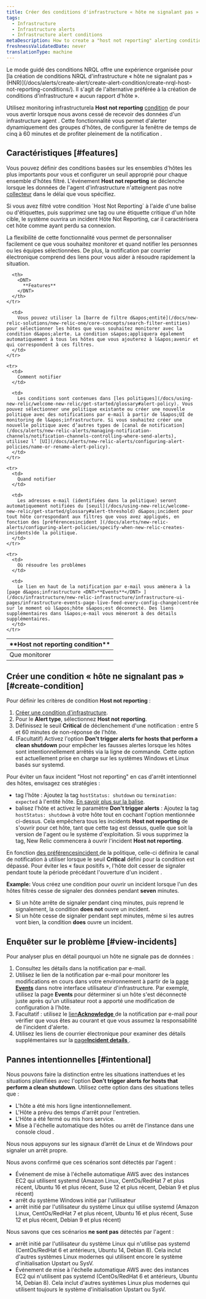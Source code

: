 ```yaml
---
title: Créer des conditions d'infrastructure « hôte ne signalant pas »
tags:
  - Infrastructure
  - Infrastructure alerts
  - Infrastructure alert conditions
metaDescription: How to create a "host not reporting" alerting condition for infrastructure monitoring.
freshnessValidatedDate: never
translationType: machine
---
```


<Callout variant="tip">
  Le mode guidé des conditions NRQL offre une expérience organisée pour [la création de conditions NRQL d&apos;infrastructure « hôte ne signalant pas » (HNR)](/docs/alerts/create-alert/create-alert-condition/create-nrql-host-not-reporting-conditions/). Il s&apos;agit de l&apos;alternative préférée à la création de conditions d&apos;infrastructure « aucun rapport d&apos;hôte ».
</Callout>

Utilisez monitoring infrastructurela <DNT>**Host not reporting**</DNT> [condition](/docs/infrastructure/new-relic-infrastructure/configuration/infrastructure-alerts-add-edit-or-view-host-alert-information) de pour vous avertir lorsque nous avons cessé de recevoir des données d&apos;un infrastructure agent . Cette fonctionnalité vous permet d&apos;alerter dynamiquement des groupes d&apos;hôtes, de configurer la fenêtre de temps de cinq à 60 minutes et de profiter pleinement de la notification <InlinePopover type="alerts" />.

## Caractéristiques [#features]

Vous pouvez définir des conditions basées sur les ensembles d&apos;hôtes les plus importants pour vous et configurer un seuil approprié pour chaque ensemble d&apos;hôtes filtré. L&apos;événement <DNT>**Host not reporting**</DNT> se déclenche lorsque les données de l&apos;agent d&apos;infrastructure n&apos;atteignent pas notre [collecteur](/docs/accounts-partnerships/education/getting-started-new-relic/glossary#collector) dans le délai que vous spécifiez.

<Callout variant="caution">
  Si vous avez filtré votre condition `Host Not Reporting` à l&apos;aide d&apos;une balise ou d&apos;étiquettes, puis supprimez une tag ou une étiquette critique d&apos;un hôte cible, le système ouvrira un incident Hôte Not Reporting, car il caractérisera cet hôte comme ayant perdu sa connexion.
</Callout>

La flexibilité de cette fonctionnalité vous permet de personnaliser facilement ce que vous souhaitez monitorer et quand notifier les personnes ou les équipes sélectionnées. De plus, la notification par courrier électronique comprend des liens pour vous aider à résoudre rapidement la situation.

<table>
  <thead>
    <tr>
      <th style={{ width: "200px" }}>
        <DNT>
          **Host not reporting condition**
        </DNT>
      </th>

      <th>
        <DNT>
          **Features**
        </DNT>
      </th>
    </tr>
  </thead>

  <tbody>
    <tr>
      <td>
        Que monitorer
      </td>

      <td>
        Vous pouvez utiliser la [barre de filtre d&apos;entité](/docs/new-relic-solutions/new-relic-one/core-concepts/search-filter-entities) pour sélectionner les hôtes que vous souhaitez monitorer avec la condition d&apos;alerte. La condition s&apos;appliquera également automatiquement à tous les hôtes que vous ajouterez à l&apos;avenir et qui correspondent à ces filtres.
      </td>
    </tr>

    <tr>
      <td>
        Comment notifier
      </td>

      <td>
        Les conditions sont contenues dans [les politiques](/docs/using-new-relic/welcome-new-relic/get-started/glossary#alert-policy). Vous pouvez sélectionner une politique existante ou créer une nouvelle politique avec des notifications par e-mail à partir de l&apos;UI de monitoring de l&apos;infrastructure. Si vous souhaitez créer une nouvelle politique avec d’autres types de [canal de notification](/docs/alerts/new-relic-alerts/managing-notification-channels/notification-channels-controlling-where-send-alerts), utilisez l’ [UI](/docs/alerts/new-relic-alerts/configuring-alert-policies/name-or-rename-alert-policy).
      </td>
    </tr>

    <tr>
      <td>
        Quand notifier
      </td>

      <td>
        Les adresses e-mail (identifiées dans la politique) seront automatiquement notifiées du [seuil](/docs/using-new-relic/welcome-new-relic/get-started/glossary#alert-threshold) d&apos;incident pour tout hôte correspondant aux filtres que vous avez appliqués, en fonction des [préférencesincident ](/docs/alerts/new-relic-alerts/configuring-alert-policies/specify-when-new-relic-creates-incidents)de la politique.
      </td>
    </tr>

    <tr>
      <td>
        Où résoudre les problèmes
      </td>

      <td>
        Le lien en haut de la notification par e-mail vous amènera à la [page d&apos;infrastructure <DNT>**Events**</DNT> ](/docs/infrastructure/new-relic-infrastructure/infrastructure-ui-pages/infrastructure-events-page-live-feed-every-config-change)centrée sur le moment où l&apos;hôte s&apos;est déconnecté. Des liens supplémentaires dans l&apos;e-mail vous mèneront à des détails supplémentaires.
      </td>
    </tr>
  </tbody>
</table>

## Créer une condition « hôte ne signalant pas » [#create-condition]

Pour définir les critères de condition <DNT>**Host not reporting**</DNT> :

1. [Créer une condition d&apos;infrastructure](/docs/infrastructure/new-relic-infrastructure/configuration/infrastructure-alerts-add-edit-or-view-host-alert-information).
2. Pour le <DNT>**Alert type**</DNT>, sélectionnez <DNT>**Host not reporting**</DNT>.
3. Définissez le seuil <DNT>**Critical**</DNT> de déclenchement d&apos;une notification : entre 5 et 60 minutes de non-réponse de l&apos;hôte.
4. (Facultatif) Activez l&apos;option <DNT>**Don&apos;t trigger alerts for hosts that perform a clean shutdown**</DNT> pour empêcher les fausses alertes lorsque les hôtes sont intentionnellement arrêtés via la ligne de commande. Cette option est actuellement prise en charge sur les systèmes Windows et Linux basés sur systemd.

<Callout variant="tip">
  Pour éviter un faux incident <DNT>&quot;Host not reporting&quot;</DNT> en cas d&apos;arrêt intentionnel des hôtes, envisagez ces stratégies :

  * tag l&apos;hôte : Ajoutez la tag `hostStatus: shutdown` ou `termination: expected` à l&apos;entité hôte. [En savoir plus sur la balise](/docs/new-relic-one/use-new-relic-one/core-concepts/use-tags-help-organize-find-your-data/).
  * balisez l&apos;hôte et activez le paramètre <DNT>**Don&apos;t trigger alerts**</DNT> : Ajoutez la tag `hostStatus: shutdown` à votre hôte tout en cochant l&apos;option mentionnée ci-dessus. Cela empêchera tous les incidents <DNT>**Host not reporting**</DNT> de s&apos;ouvrir pour cet hôte, tant que cette tag est dessus, quelle que soit la version de l&apos;agent ou le système d&apos;exploitation. Si vous supprimez la tag, New Relic commencera à ouvrir l&apos;incident <DNT>**Host not reporting**</DNT>.
</Callout>

En fonction [des préférencesincident ](/docs/alerts/new-relic-alerts/configuring-alert-policies/specify-when-new-relic-creates-incidents)de la politique, celle-ci définira le canal de notification à utiliser lorsque le seuil <DNT>**Critical**</DNT> défini pour la condition est dépassé. Pour éviter les « faux positifs », l&apos;hôte doit cesser de signaler pendant toute la période précédant l&apos;ouverture d&apos;un incident .

<DNT>**Example:**</DNT> Vous créez une condition pour ouvrir un incident lorsque l&apos;un des hôtes filtrés cesse de signaler des données pendant <DNT>**seven**</DNT> minutes.

* Si un hôte arrête de signaler pendant cinq minutes, puis reprend le signalement, la condition <DNT>**does not**</DNT> ouvre un incident.
* Si un hôte cesse de signaler pendant sept minutes, même si les autres vont bien, la condition <DNT>**does**</DNT> ouvre un incident.

## Enquêter sur le problème [#view-incidents]

Pour analyser plus en détail pourquoi un hôte ne signale pas de données :

1. Consultez les détails dans la notification par e-mail.
2. Utilisez le lien de la notification par e-mail pour monitorer les modifications en cours dans votre environnement à partir de la [page <DNT>**Events**</DNT>](/docs/infrastructure/new-relic-infrastructure/infrastructure-ui-pages/infrastructure-events-page-live-feed-every-config-change) dans notre interface utilisateur d&apos;infrastructure. Par exemple, utilisez la page <DNT>**Events**</DNT> pour déterminer si un hôte s&apos;est déconnecté juste après qu&apos;un utilisateur root a apporté une modification de configuration à l&apos;hôte.
3. Facultatif : utilisez le [lien<DNT>**Acknowledge**</DNT> ](/docs/alerts/new-relic-alerts/reviewing-alert-incidents/acknowledge-alert-incidents)de la notification par e-mail pour vérifier que vous êtes au courant et que vous assumez la responsabilité de l&apos;incident d&apos;alerte.
4. Utilisez les liens de courrier électronique pour examiner des détails supplémentaires sur la [page<DNT>**Incident details**</DNT> ](/docs/alerts-applied-intelligence/new-relic-alerts/alert-incidents/view-event-details-incidents).

## Pannes intentionnelles [#intentional]

Nous pouvons faire la distinction entre les situations inattendues et les situations planifiées avec l&apos;option <DNT>**Don&apos;t trigger alerts for hosts that perform a clean shutdown**</DNT>. Utilisez cette option dans des situations telles que :

* L&apos;hôte a été mis hors ligne intentionnellement.
* L&apos;Hôte a prévu des temps d&apos;arrêt pour l&apos;entretien.
* L&apos;Hôte a été fermé ou mis hors service.
* Mise à l&apos;échelle automatique des hôtes ou arrêt de l&apos;instance dans une console cloud .

Nous nous appuyons sur les signaux d’arrêt de Linux et de Windows pour signaler un arrêt propre.

Nous avons confirmé que ces scénarios sont détectés par l&apos;agent :

* Événement de mise à l&apos;échelle automatique AWS avec des instances EC2 qui utilisent systemd (Amazon Linux, CentOs/RedHat 7 et plus récent, Ubuntu 16 et plus récent, Suse 12 et plus récent, Debian 9 et plus récent)
* arrêt du système Windows initié par l&apos;utilisateur
* arrêt initié par l&apos;utilisateur du système Linux qui utilise systemd (Amazon Linux, CentOs/RedHat 7 et plus récent, Ubuntu 16 et plus récent, Suse 12 et plus récent, Debian 9 et plus récent)

Nous savons que ces scénarios **ne sont pas** détectés par l&apos;agent :

* arrêt initié par l&apos;utilisateur du système Linux qui n&apos;utilise pas systemd (CentOs/RedHat 6 et antérieurs, Ubuntu 14, Debian 8). Cela inclut d&apos;autres systèmes Linux modernes qui utilisent encore le système d&apos;initialisation Upstart ou SysV.
* Événement de mise à l&apos;échelle automatique AWS avec des instances EC2 qui n&apos;utilisent pas systemd (CentOs/RedHat 6 et antérieurs, Ubuntu 14, Debian 8). Cela inclut d&apos;autres systèmes Linux plus modernes qui utilisent toujours le système d&apos;initialisation Upstart ou SysV.
